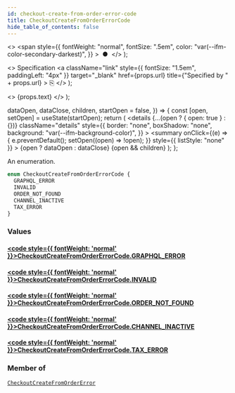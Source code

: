 ```yaml
---
id: checkout-create-from-order-error-code
title: CheckoutCreateFromOrderErrorCode
hide_table_of_contents: false
---
```


  <>
    <span
      style={{
        fontWeight: "normal",
        fontSize: ".5em",
        color: "var(--ifm-color-secondary-darkest)",
      }}
    >
      &nbsp;●&nbsp;
    </span>
  </>
);

  <>
    Specification
    <a
      className="link"
      style={{ fontSize: "1.5em", paddingLeft: "4px" }}
      target="\_blank"
      href={props.url}
      title={"Specified by " + props.url}
    >
      ⎘
    </a>
  </>
);

  <>
    <span className={props.class}>{props.text}</span>
  </>
);


  dataOpen,
  dataClose,
  children,
  startOpen = false,
}) => {
  const [open, setOpen] = useState(startOpen);
  return (
    <details
      {...(open ? { open: true } : {})}
      className="details"
      style={{
        border: "none",
        boxShadow: "none",
        background: "var(--ifm-background-color)",
      }}
    >
      <summary
        onClick={(e) => {
          e.preventDefault();
          setOpen((open) => !open);
        }}
        style={{ listStyle: "none" }}
      >
        {open ? dataOpen : dataClose}
      </summary>
      {open && children}
    </details>
  );
};

An enumeration.

```graphql
enum CheckoutCreateFromOrderErrorCode {
  GRAPHQL_ERROR
  INVALID
  ORDER_NOT_FOUND
  CHANNEL_INACTIVE
  TAX_ERROR
}
```

### Values

#### [<code style={{ fontWeight: 'normal' }}>CheckoutCreateFromOrderErrorCode.<b>GRAPHQL_ERROR</b></code>](#)

>

#### [<code style={{ fontWeight: 'normal' }}>CheckoutCreateFromOrderErrorCode.<b>INVALID</b></code>](#)

>

#### [<code style={{ fontWeight: 'normal' }}>CheckoutCreateFromOrderErrorCode.<b>ORDER_NOT_FOUND</b></code>](#)

>

#### [<code style={{ fontWeight: 'normal' }}>CheckoutCreateFromOrderErrorCode.<b>CHANNEL_INACTIVE</b></code>](#)

>

#### [<code style={{ fontWeight: 'normal' }}>CheckoutCreateFromOrderErrorCode.<b>TAX_ERROR</b></code>](#)

>

### Member of

[`CheckoutCreateFromOrderError`](../../../api-reference/checkout/objects/checkout-create-from-order-error) <Badge class="badge badge--secondary" text="object"/>
